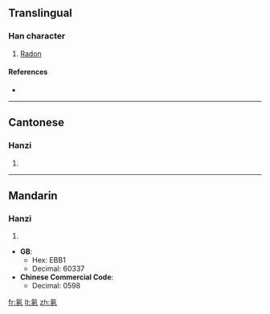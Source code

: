 ==Translingual==

===Han character===
{{Han char|rn=84|rad=气|as=05|sn=9|four=8031<sub>7</sub>|canj=人弓竹水卜 (ONHEY)}}

# [[Radon]]

====References====
* {{Han ref|kx=0599.111|hdz=32011.050|uh=6C21|ud=27681|bh=CF6C|bd=53100}}

----

==Cantonese==

===Hanzi===
{{yue-hanzi|jyut=|y=dung1}}

# {{defn|Cantonese}}

----

==Mandarin==

===Hanzi===
{{cmn-hanzi|pin=[[dōng]] ([[dong1]])|wg=tung<sup>1</sup>}}

# {{defn|Mandarin}}

* '''GB''':
** Hex: EBB1
** Decimal: 60337
* '''Chinese Commercial Code''':
** Decimal: 0598

[[fr:氡]]
[[lt:氡]]
[[zh:氡]]